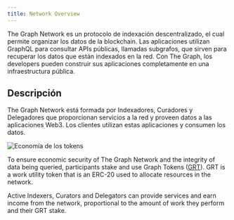 ```yaml
---
title: Network Overview
---
```


The Graph Network es un protocolo de indexación descentralizado, el cual permite organizar los datos de la blockchain. Las aplicaciones utilizan GraphQL para consultar APIs públicas, llamadas subgrafos, que sirven para recuperar los datos que están indexados en la red. Con The Graph, los developers pueden construir sus aplicaciones completamente en una infraestructura pública.

## Descripción

The Graph Network está formada por Indexadores, Curadores y Delegadores que proporcionan servicios a la red y proveen datos a las aplicaciones Web3. Los clientes utilizan estas aplicaciones y consumen los datos.

![Economía de los tokens](/img/Network-roles@2x.png)

To ensure economic security of The Graph Network and the integrity of data being queried, participants stake and use Graph Tokens ([GRT](/tokenomics)). GRT is a work utility token that is an ERC-20 used to allocate resources in the network.

Active Indexers, Curators and Delegators can provide services and earn income from the network, proportional to the amount of work they perform and their GRT stake.
